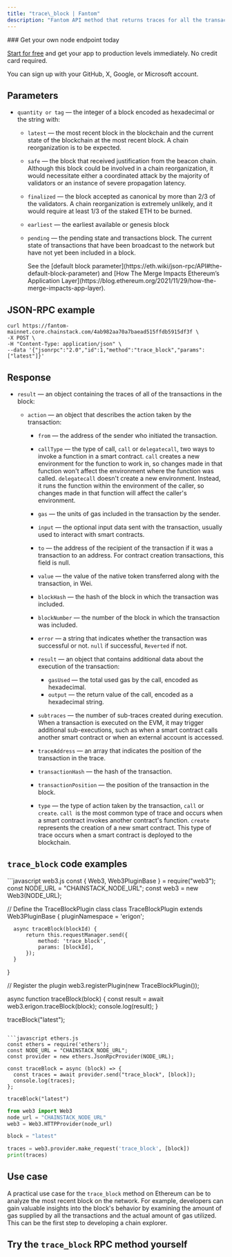 ---
title: "trace\_block | Fantom"
description: "Fantom API method that returns traces for all the transactions within a specific block. Developers can use the `trace_block` method to gain insight into the behavior of smart contracts within a block, analyze gas usage, and optimize their contracts accordingly. This method is only available on an Erigon instance."
---

<Check>
  ### Get your own node endpoint today

  [Start for free](https://console.chainstack.com/) and get your app to production levels immediately. No credit card required.

  You can sign up with your GitHub, X, Google, or Microsoft account.
</Check>

## Parameters

* `quantity or tag` — the integer of a block encoded as hexadecimal or the string with:

  * `latest` — the most recent block in the blockchain and the current state of the blockchain at the most recent block. A chain reorganization is to be expected.

  * `safe` — the block that received justification from the beacon chain. Although this block could be involved in a chain reorganization, it would necessitate either a coordinated attack by the majority of validators or an instance of severe propagation latency.

  * `finalized` — the block accepted as canonical by more than 2/3 of the validators. A chain reorganization is extremely unlikely, and it would require at least 1/3 of the staked ETH to be burned.

  * `earliest` — the earliest available or genesis block

  * `pending` — the pending state and transactions block. The current state of transactions that have been broadcast to the network but have not yet been included in a block.

    <Info>
      See the [default block parameter](https://eth.wiki/json-rpc/API#the-default-block-parameter) and [How The Merge Impacts Ethereum’s Application Layer](https://blog.ethereum.org/2021/11/29/how-the-merge-impacts-app-layer).
    </Info>

## JSON-RPC example

```shell
curl https://fantom-mainnet.core.chainstack.com/4ab982aa70a7baead515ffdb5915df3f \
-X POST \
-H "Content-Type: application/json" \
--data '{"jsonrpc":"2.0","id":1,"method":"trace_block","params":["latest"]}'
```

## Response

* `result` — an object containing the traces of all of the transactions in the block:

  * `action` — an object that describes the action taken by the transaction:

    * `from` — the address of the sender who initiated the transaction.

    * `callType` — the type of call, `call` or `delegatecall`, two ways to invoke a function in a smart contract. `call` creates a new environment for the function to work in, so changes made in that function won't affect the environment where the function was called. `delegatecall` doesn't create a new environment. Instead, it runs the function within the environment of the caller, so changes made in that function will affect the caller's environment.

    * `gas` — the units of gas included in the transaction by the sender.

    * `input` — the optional input data sent with the transaction, usually used to interact with smart contracts.

    * `to` — the address of the recipient of the transaction if it was a transaction to an address. For contract creation transactions, this field is null.

    * `value` — the value of the native token transferred along with the transaction, in Wei.

    * `blockHash` — the hash of the block in which the transaction was included.

    * `blockNumber` — the number of the block in which the transaction was included.

    * `error` — a string that indicates whether the transaction was successful or not. `null` if successful, `Reverted` if not.

    * `result` — an object that contains additional data about the execution of the transaction:

      * `gasUsed` — the total used gas by the call, encoded as hexadecimal.
      * `output` — the return value of the call, encoded as a hexadecimal string.

    * `subtraces` — the number of sub-traces created during execution. When a transaction is executed on the EVM, it may trigger additional sub-executions, such as when a smart contract calls another smart contract or when an external account is accessed.

    * `traceAddress` — an array that indicates the position of the transaction in the trace.

    * `transactionHash` — the hash of the transaction.

    * `transactionPosition` — the position of the transaction in the block.

    * `type` — the type of action taken by the transaction, `call` or `create`. `call `is the most common type of trace and occurs when a smart contract invokes another contract's function. `create` represents the creation of a new smart contract. This type of trace occurs when a smart contract is deployed to the blockchain.

## `trace_block` code examples

<CodeGroup>
  ```javascript web3.js
  const { Web3, Web3PluginBase } = require("web3");
  const NODE_URL = "CHAINSTACK_NODE_URL";
  const web3 = new Web3(NODE_URL);

  // Define the TraceBlockPlugin class
  class TraceBlockPlugin extends Web3PluginBase {
      pluginNamespace = 'erigon';

      async traceBlock(blockId) {
          return this.requestManager.send({
              method: 'trace_block',
              params: [blockId],
          });
      }
  }

  // Register the plugin
  web3.registerPlugin(new TraceBlockPlugin());

  async function traceBlock(block) {
      const result = await web3.erigon.traceBlock(block);
      console.log(result);
  }

  traceBlock("latest");
  ```

  ```javascript ethers.js
  const ethers = require('ethers');
  const NODE_URL = "CHAINSTACK_NODE_URL";
  const provider = new ethers.JsonRpcProvider(NODE_URL);

  const traceBlock = async (block) => {
    const traces = await provider.send("trace_block", [block]);
    console.log(traces);
  };

  traceBlock("latest")
  ```

  ```python web3.py
  from web3 import Web3
  node_url = "CHAINSTACK_NODE_URL"
  web3 = Web3.HTTPProvider(node_url)

  block = "latest"

  traces = web3.provider.make_request('trace_block', [block])
  print(traces)
  ```
</CodeGroup>

## Use case

A practical use case for the `trace_block` method on Ethereum can be to analyze the most recent block on the network. For example, developers can gain valuable insights into the block's behavior by examining the amount of gas supplied by all the transactions and the actual amount of gas utilized. This can be the first step to developing a chain explorer.

## Try the `trace_block` RPC method yourself
